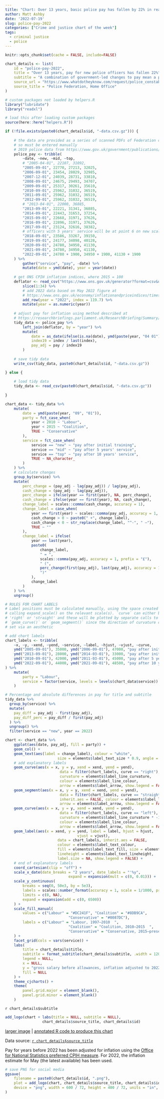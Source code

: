 ```yaml
---
title: "Chart: Over 13 years, basic police pay has fallen by 22% in real terms"
author: Matt Ashby
date: '2022-07-19'
slug: police-pay-2022
categories: ["Crime and justice chart of the week"]
tags:
  - criminal justice
  - police
---
```


```r
knitr::opts_chunk$set(cache = FALSE, include=FALSE)
```

```r
chart_details <- list(
	id = "police-pay-2022",
	title = "Over 13 years, pay for new police officers has fallen 22%",
	subtitle = "A combination of government-led changes to pay mean a police constable who has just completed initial training in England and Wales in 2022 is paid about £7,600 less now than they would have been in 2010, once inflation is taken into account. These figures exclude overtime and special allowances, but those are unlikely to have made up for decreasing basic pay.",
	source_url = "https://www.whatdotheyknow.com/request/police_constable_pay_scales",
	source_title = "Police Federation, Home Office"
)
```

```r
# custom packages not loaded by helpers.R
library("lubridate")
library("readxl")

# load this after loading custom packages
source(here::here("helpers.R"))
```

```r
if (!file.exists(paste0(chart_details$id, "-data.csv.gz"))) {
	
	# the data are provided as a series of scanned PDFs of Federation circulars,
	# so must be entered manually
	# 2019 police data from https://www.gov.uk/government/publications/police-remuneration-review-body-report-2019-england-and-wales
	police_pay <- tribble(
		~date, ~new, ~mid, ~top,
		# "2005-04-01", 22107, 31092,
		"2005-09-01", 22770, 27213, 32025,
		"2006-09-01", 23454, 28029, 32985,
		"2007-12-01", 24039, 28731, 33810,
		"2008-09-01", 24675, 29493, 34707,
		"2009-09-01", 25317, 30261, 35610,
		"2010-09-01", 25962, 31032, 36519,
		"2011-09-01", 25962, 31032, 36519,
		"2012-09-01", 25962, 31032, 36519,
		# "2013-04-01", 22000, 36885,
		"2013-09-01", 22221, 31341, 36885,
		"2014-09-01", 22443, 31653, 37254,
		"2015-09-01", 22668, 31971, 37626,
		"2016-09-01", 22896, 31971, 37626,
		"2017-09-01", 23124, 32616, 38382,
		# officers with 5 years' service will be at point 6 on new scale
		"2018-09-01", 23586, 33267, 39150, 
		"2019-09-01", 24177, 34098, 40128,
		"2020-09-01", 24780, 34950, 41130,
		"2021-09-01", 24780, 34950, 41130,
		"2022-09-01", 24780 + 1900, 34950 + 1900, 41130 + 1900
	) %>% 
		gather("service", "pay", -date) %>% 
		mutate(date = ymd(date), year = year(date))
	
	# get ONS CPIH inflation indices, where 2015 = 100
	deflator <- read_csv("https://www.ons.gov.uk/generator?format=csv&uri=/economy/inflationandpriceindices/timeseries/l522/mm23", skip = 8, col_names = c("year", "index")) %>% 
		slice(1:34) %>% 
		# add 2022 data based on May 2022 figure at
		# https://www.ons.gov.uk/economy/inflationandpriceindices/timeseries/l522/mm23
		add_row(year = "2022", index = 119.7) %>% 
		mutate(year = as.numeric(year))
	
	# adjust pay for inflation using method described at 
	# https://researchbriefings.parliament.uk/ResearchBriefing/Summary/SN04962
	tidy_data <- police_pay %>% 
		left_join(deflator, by = "year") %>% 
		mutate(
			date = as_date(ifelse(is.na(date), ymd(paste(year, "04 01")), date)),
			index19 = index / last(index),
			pay_adj = pay / index19
		)
	
	# save tidy data
	write_csv(tidy_data, paste0(chart_details$id, "-data.csv.gz"))	

} else {
	
	# load tidy data
	tidy_data <- read_csv(paste0(chart_details$id, "-data.csv.gz"))
	
}

```

```r
chart_data <- tidy_data %>% 
	mutate(
		date = ymd(paste(year, "09", "01")),
		party = fct_case_when(
			year < 2010 ~ "Labour",
			year < 2015 ~ "Coalition",
			TRUE ~ "Conservative"
		),
		service = fct_case_when(
			service == "new" ~ "pay after initial training",
			service == "mid" ~ "pay after 5 years' service",
			service == "top" ~ "pay after 10 years' service",
			TRUE ~ NA_character_
		)
	) %>% 
	# calculate changes
	group_by(service) %>% 
	mutate(
		perc_change = (pay_adj - lag(pay_adj)) / lag(pay_adj),
		cash_change = (pay_adj - lag(pay_adj)),
		perc_change = ifelse(year == first(year), NA, perc_change),
		cash_change = ifelse(year == first(year), NA, cash_change),
		change_label = scales::comma(cash_change, accuracy = 1),
		change_label = case_when(
			year == first(year) ~ scales::comma(pay_adj, accuracy = 1, prefix = " £", suffix = " in 2022 terms"),
			cash_change > 0 ~ paste0(" +", change_label),
			cash_change < 0 ~ str_replace(change_label, "^-", " –"),
			TRUE ~ ""
		),
		change_label = ifelse(
			year == last(year), 
			paste0(
				change_label, 
				" = ", 
				scales::comma(pay_adj, accuracy = 1, prefix = "£"),
				" (",
				perc_change(first(pay_adj), last(pay_adj), accuracy = 1, style_negative = "minus"),
				")"
			), 
			change_label
		)
	) %>% 
	ungroup()

# RULES FOR CHART LABELS
# Label positions must be calculated manually, using the space created by 
# calling expand_scale() on the relevant scale(s). `curve` can either be 'left',
# 'right' or 'straight' and these will be plotted by separate calls to 
# `geom_curve()` or `geom_segment()` since the direction of curvature cannot be
# set via an aesthetic

# add chart labels
chart_labels <- tribble(
	~x, ~y, ~xend, ~yend, ~service, ~label, ~hjust, ~vjust, ~curve,
	ymd("2005-09-01"), 35000, ymd("2006-09-01"), 47000, "pay after initial training", balance_lines(paste("an officer completing training in 2005 earned the equivalent of", scales::dollar(pluck(filter(tidy_data, service == "new", year == 2005), "pay_adj", 1), accuracy = 100, prefix = "£"), "in 2022 terms"), 2), "left", "bottom", "left",
	ymd("2013-09-01"), 28000, ymd("2014-03-01"), 33000, "pay after initial training", balance_lines(paste("in 2013, salaries for new officers were reduced by", scales::dollar(pluck(filter(mutate(tidy_data, pay_diff = abs(pay_adj - lag(pay_adj))), service == "new", year == 2013), "pay_diff", 1), accuracy = 100, prefix = "£"), "in 2022 terms"), 5), "left", "bottom", "left",
	ymd("2010-09-01"), 42000, ymd("2011-03-01"), 45000, "pay after 5 years' service", balance_lines("the 2010 pay freeze began to erode salaries for existing officers in real terms", 4), "left", "bottom", "left",
	ymd("2022-09-01"), 44000, ymd("2021-09-01"), 48500, "pay after 10 years' service", balance_lines("below-inflation increases have reduced salaries further since the pay freeze ended", 3), "right", "bottom", "right"
) %>% 
	mutate(
		party = "Labour",
		service = factor(service, levels = levels(chart_data$service))
	)
```

```r
# Percentage and absolute differences in pay for title and subtitle
tidy_data %>% 
  group_by(service) %>% 
  mutate(
    pay_diff = pay_adj - first(pay_adj), 
    pay_diff_perc = pay_diff / first(pay_adj)
  ) %>%
  ungroup() %>% 
  filter(service == "new", year == 2022)
```

```r
chart <- chart_data %>% 
	ggplot(aes(date, pay_adj, fill = party)) + 
	geom_col() + 
	geom_text(aes(label = change_label), colour = "white", 
						size = elements$label_text_size * 0.9, angle = -90, hjust = 0) +
	# add explanatory labels
	geom_curve(aes(x = x, y = y, xend = xend, yend = yend),
						 data = filter(chart_labels, curve == "right"), inherit.aes = FALSE,
						 curvature = elements$label_line_curvature,
						 colour = elements$label_line_colour,
						 arrow = elements$label_arrow, show.legend = FALSE) +
	geom_segment(aes(x = x, y = y, xend = xend, yend = yend),
						 data = filter(chart_labels, curve == "straight"),
						 inherit.aes = FALSE, colour = elements$label_line_colour,
						 arrow = elements$label_arrow, show.legend = FALSE) +
	geom_curve(aes(x = x, y = y, xend = xend, yend = yend),
						 data = filter(chart_labels, curve == "left"), inherit.aes = FALSE,
						 curvature = elements$label_line_curvature * -1,
						 colour = elements$label_line_colour,
						 arrow = elements$label_arrow, show.legend = FALSE) +
	geom_label(aes(x = xend, y = yend, label = label, hjust = hjust,
								 vjust = vjust),
						data = chart_labels, inherit.aes = FALSE,
						colour = elements$label_text_colour,
						fill = elements$label_text_fill, size = elements$label_text_size,
						lineheight = elements$label_text_lineheight,
						label.size = NA, show.legend = FALSE) +
	# end of explanatory labels
	coord_cartesian(clip = "off") +
	scale_x_date(date_breaks = "2 years", date_labels = "'%y", 
							 expand = expansion(mult = c(0, 0.01))) +
	scale_y_continuous(
		breaks = seq(0, 50e3, by = 5e3),
		labels = scales::number_format(accuracy = 1, scale = 1/1000, prefix = "£", suffix = "k"),
		limits = c(0, NA), 
		expand = expansion(add = c(0, 6500))
	) + 
	scale_fill_manual(
		values = c("Labour" = "#DC241F", "Coalition" = "#8DB9CA",
							 "Conservative" = "#0087DC"),
		labels = c("Labour" = "Labour, 1997–2010  ", 
							 "Coalition" = "Coalition, 2010–2015  ", 
							 "Conservative" = "Conservative, 2015–present  ")
	) +
	facet_grid(cols = vars(service)) +
	labs(
		title = chart_details$title,
		subtitle = format_subtitle(chart_details$subtitle, .width = 120),
		legend = NULL,
		x = NULL,
		y = "gross salary before allowances, inflation adjusted to 2022",
		fill = NULL
	) +
	theme_cjcharts() +
	theme(
		panel.grid.major = element_blank(),
		panel.grid.minor = element_blank()
	)

```

`r chart_details$subtitle`

```r
add_logo(chart + labs(title = NULL, subtitle = NULL), 
				 chart_details$source_title, chart_details$id)
```

[larger image](../`r chart_details$id`.png)
| [annotated R code to produce this chart](https://github.com/mpjashby/lesscrime.info/blob/master/content/post/`r chart_details$id`.Rmd)

Data source: [`r chart_details$source_title`](`r chart_details$source_url`)

Pay for years before 2022 has been adjusted for inflation using the [Office for
National Statistics preferred CPIH measure](https://www.ons.gov.uk/economy/inflationandpriceindices/timeseries/l522/mm23).
For 2022, the inflation estimate for May (the latest available) has been used.

```r
# save PNG for social media
ggsave(
	filename = paste0(chart_details$id, ".png"), 
	plot = add_logo(chart, chart_details$source_title, chart_details$id), 
	device = "png", width = 600 / 72, height = 400 / 72, units = "in", bg = "white"
)
```
